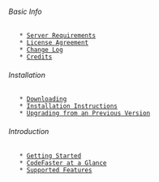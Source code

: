 ====== Basic Info ======
    * [[Server Requirements]]
    * [[License Agreement]]
    * [[Change Log]]
    * [[Credits]]

====== Installation ======
    * [[Downloading]]
    * [[Installation Instructions]]
    * [[Upgrading from an Previous Version]]

====== Introduction ======
    * [[Getting Started]]
    * [[CodeFaster at a Glance]]
    * [[Supported Features]]
